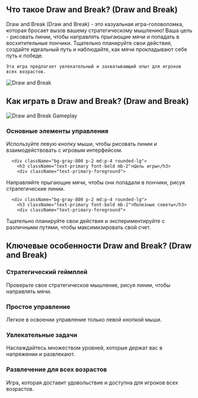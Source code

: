## Что такое Draw and Break? (Draw and Break)
<div className="flex flex-col md:flex-row items-center gap-4 md:gap-8">
  <div className="w-full md:w-1/2 text-xl">
Draw and Break (Draw and Break) - это казуальная игра-головоломка, которая бросает вызов вашему стратегическому мышлению! Ваша цель - рисовать линии, чтобы направлять прыгающие мячи и попадать в восхитительные пончики. Тщательно планируйте свои действия, создайте идеальный путь и наблюдайте, как мячи прокладывают себе путь к победе.

    Эта игра предлагает увлекательный и захватывающий опыт для игроков всех возрастов.
</div>
  <div className="w-full md:w-1/2 flex justify-center items-center">
<img 
      src="https://imgs.crazygames.com/draw-and-break_16x9/20250226050342/draw-and-break_16x9-cover?metadata=none&quality=70&width=612.5" 
      alt="Draw and Break" 
      className="w-4/5 h-auto"
    />
</div>
</div>

## Как играть в Draw and Break? (Draw and Break)
<div className="flex flex-col md:flex-row items-center gap-4 md:gap-8">
  <div className="w-full md:w-1/2">
<img 
      src="https://imgs.crazygames.com/draw-and-break_16x9/20250226050342/draw-and-break_16x9-cover?metadata=none&quality=70&width=612.5" 
      alt="Draw and Break Gameplay" 
      className="w-4/5 h-auto mx-auto"
    />
</div>
  <div className="w-full md:w-1/2">
    <div className="grid grid-cols-1 gap-2 md:gap-4 mt-0">
      <div className="bg-gray-800 p-2 md:p-4 rounded-lg">
        <h3 className="text-primary font-bold mb-2">Основные элементы управления</h3>
        <div className="text-primary-foreground">
Используйте левую кнопку мыши, чтобы рисовать линии и взаимодействовать с игровым интерфейсом.
</div>
      </div>

      <div className="bg-gray-800 p-2 md:p-4 rounded-lg">
        <h3 className="text-primary font-bold mb-2">Цель игры</h3>
        <div className="text-primary-foreground">
Направляйте прыгающие мячи, чтобы они попадали в пончики, рисуя стратегические линии.
</div>
      </div>

      <div className="bg-gray-800 p-2 md:p-4 rounded-lg">
        <h3 className="text-primary font-bold mb-2">Полезные советы</h3>
        <div className="text-primary-foreground">
Тщательно планируйте свои действия и экспериментируйте с различными путями, чтобы максимизировать свой счет.
</div>
      </div>
    </div>
  </div>
</div>

## Ключевые особенности Draw and Break? (Draw and Break)
<div className="grid grid-cols-1 md:grid-cols-2 gap-2 md:gap-4">
  <div className="bg-gray-800 p-2 md:p-4 rounded-lg">
    <h3 className="text-primary font-bold mb-2">Стратегический геймплей</h3>
    <div className="text-primary-foreground">
Проверьте свое стратегическое мышление, рисуя линии, чтобы направлять мячи.
</div>
  </div>

  <div className="bg-gray-800 p-2 md:p-4 rounded-lg">
    <h3 className="text-primary font-bold mb-2">Простое управление</h3>
    <div className="text-primary-foreground">
Легкое в освоении управление только левой кнопкой мыши.
</div>
  </div>

  <div className="bg-gray-800 p-2 md:p-4 rounded-lg">
    <h3 className="text-primary font-bold mb-2">Увлекательные задачи</h3>
    <div className="text-primary-foreground">
Наслаждайтесь множеством уровней, которые держат вас в напряжении и развлекают.
</div>
  </div>

  <div className="bg-gray-800 p-2 md:p-4 rounded-lg">
    <h3 className="text-primary font-bold mb-2">Развлечение для всех возрастов</h3>
    <div className="text-primary-foreground">
Игра, которая доставит удовольствие и доступна для игроков всех возрастов.
</div>
  </div>
</div>